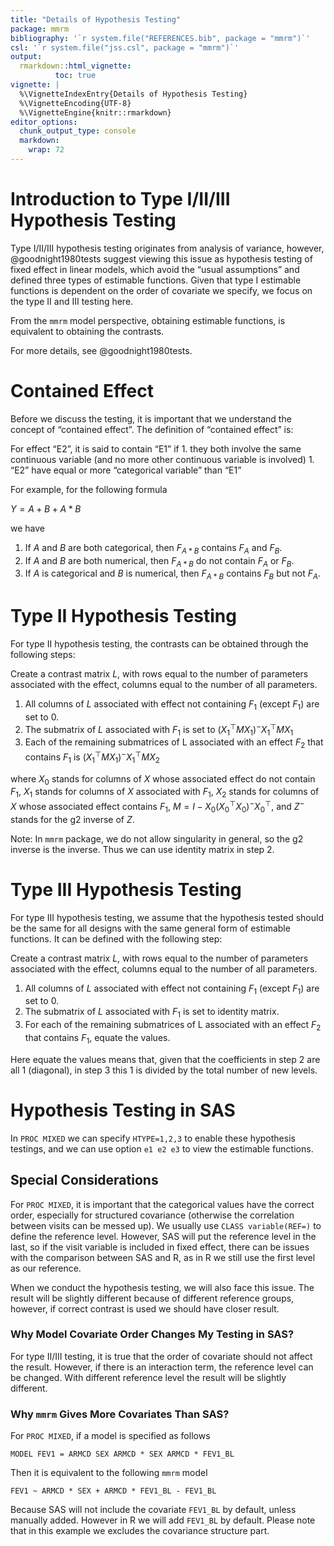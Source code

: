 ```yaml
---
title: "Details of Hypothesis Testing"
package: mmrm
bibliography: '`r system.file("REFERENCES.bib", package = "mmrm")`'
csl: '`r system.file("jss.csl", package = "mmrm")`'
output:
  rmarkdown::html_vignette:
          toc: true
vignette: |
  %\VignetteIndexEntry{Details of Hypothesis Testing}
  %\VignetteEncoding{UTF-8}
  %\VignetteEngine{knitr::rmarkdown}
editor_options:
  chunk_output_type: console
  markdown:
    wrap: 72
---
```


# Introduction to Type I/II/III Hypothesis Testing


Type I/II/III hypothesis testing originates from analysis of variance, however, 
@goodnight1980tests suggest viewing this issue as hypothesis testing of fixed effect
in linear models, which avoid the "usual assumptions" and defined three types of estimable
functions.
Given that type I estimable functions is dependent on the order of covariate we specify,
we focus on the type II and III testing here.

From the `mmrm` model perspective, obtaining estimable functions, is equivalent to obtaining the
contrasts.

For more details, see @goodnight1980tests.

# Contained Effect

Before we discuss the testing, it is important that we understand the concept of "contained effect".
The definition of "contained effect" is:

For effect "E2", it is said to contain "E1" if
1. they both involve the same continuous variable (and no more other continuous variable is involved)
1. "E2" have equal or more "categorical variable" than "E1"

For example, for the following formula

$Y = A + B + A*B$

we have

1. If $A$ and $B$ are both categorical, then $F_{A*B}$ contains $F_{A}$ and $F_{B}$.
1. If $A$ and $B$ are both numerical, then $F_{A*B}$ do not contain $F_{A}$ or $F_{B}$.
1. If $A$ is categorical and $B$ is numerical, then $F_{A*B}$ contains $F_{B}$ but not $F_{A}$.

# Type II Hypothesis Testing

For type II hypothesis testing, the contrasts can be obtained through the following steps:

Create a contrast matrix $L$, with rows equal to the number of parameters associated with the effect,
columns equal to the number of all parameters.

1. All columns of $L$ associated with effect not containing $F_1$ (except $F_1$) are set to 0.
1. The submatrix of $L$ associated with $F_1$ is set to $(X_1^\top M X_1)^{-}X_1^\top M X_1$
1. Each of the remaining submatrices of L associated with an effect $F_2$ that contains $F_1$ is $(X_1^\top M X_1)^{-}X_1^\top M X_2$

where $X_0$ stands for columns of $X$ whose associated effect do not contain $F_1$,
$X_1$ stands for columns of $X$ associated with $F_1$,
$X_2$ stands for columns of $X$ whose associated effect contains $F_1$,
$M = I - X_0(X_0^\top X_0)^{-}X_0^\top$,
and $Z^{-}$ stands for the g2 inverse of $Z$.

Note: In `mmrm` package, we do not allow singularity in general, so the g2 inverse is the inverse.
Thus we can use identity matrix in step 2.

# Type III Hypothesis Testing

For type III hypothesis testing, we assume that the hypothesis tested should be the same for all
designs with the same general form of estimable functions.
It can be defined with the following step:

Create a contrast matrix $L$, with rows equal to the number of parameters associated with the effect,
columns equal to the number of all parameters.

1. All columns of $L$ associated with effect not containing $F_1$ (except $F_1$) are set to 0.
1. The submatrix of $L$ associated with $F_1$ is set to identity matrix.
1. For each of the remaining submatrices of L associated with an effect $F_2$ that contains $F_1$, equate the
values.

Here equate the values means that, given that the coefficients in step 2 are all 1 (diagonal), in step 3
this 1 is divided by the total number of new levels.

# Hypothesis Testing in SAS

In `PROC MIXED` we can specify `HTYPE=1,2,3` to enable these hypothesis testings, and we can use option `e1 e2 e3` to
view the estimable functions.

## Special Considerations

For `PROC MIXED`, it is important that the categorical values have the correct order, especially
for structured covariance (otherwise the correlation between visits can be messed up).
We usually use `CLASS variable(REF=)` to define the reference level.
However, SAS will put the reference level in the last, so if the visit variable is included in fixed effect,
there can be issues with the comparison between SAS and R, as in R we still use the first level as our reference.

When we conduct the hypothesis testing, we will also face this issue.
The result will be slightly different because of different reference groups, however, if correct contrast is used
we should have closer result.

### Why Model Covariate Order Changes My Testing in SAS?

For type II/III testing, it is true that the order of covariate should not affect the result.
However, if there is an interaction term, the reference level can be changed.
With different reference level the result will be slightly different.

### Why `mmrm` Gives More Covariates Than SAS?

For `PROC MIXED`, if a model is specified as follows

```
MODEL FEV1 = ARMCD SEX ARMCD * SEX ARMCD * FEV1_BL
```

Then it is equivalent to the following `mmrm` model

```
FEV1 ~ ARMCD * SEX + ARMCD * FEV1_BL - FEV1_BL
```

Because SAS will not include the covariate `FEV1_BL` by default, unless manually added.
However in R we will add `FEV1_BL` by default.
Please note that in this example we excludes the covariance structure part.
